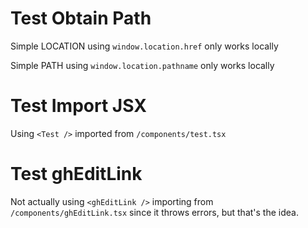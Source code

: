 
# Test Obtain Path

Simple LOCATION using `window.location.href` only works locally

Simple PATH using `window.location.pathname` only works locally

# Test Import JSX

<Test />

Using `<Test />` imported from `/components/test.tsx`

# Test ghEditLink

Not actually using `<ghEditLink />` importing from `/components/ghEditLink.tsx` since it throws errors, but that's the idea.
